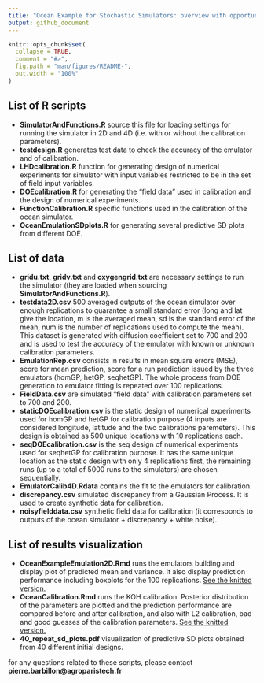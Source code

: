 ```yaml
---
title: "Ocean Example for Stochastic Simulators: overview with opportunities"
output: github_document
---
```


<!-- README.md is generated from README.Rmd. Please edit that file -->

```r
knitr::opts_chunk$set(
  collapse = TRUE,
  comment = "#>",
  fig.path = "man/figures/README-",
  out.width = "100%"
)
```


## List of R scripts

  - **SimulatorAndFunctions.R** source this file for loading settings for running the simulator in 2D and 4D (i.e. with or without the calibration parameters).
  - **testdesign.R** generates test data to check the accuracy of the emulator and of calibration.
  - **LHDcalibration.R** function for generating design of numerical experiments for simulator with input variables restricted to be in the set of field input variables.
  - **DOEcalibration.R** for generating the "field data" used in calibration and the design of numerical experiments.
  - **FunctionCalibration.R** specific functions used in the calibration of the ocean simulator.
  - **OceanEmulationSDplots.R** for generating several predictive SD plots from different DOE. 
  
  
## List of data

  - **gridu.txt**, **gridv.txt** and **oxygengrid.txt** are necessary settings to run the simulator (they are loaded when sourcing **SimulatorAndFunctions.R**). 
  - **testdata2D.csv** 500 averaged outputs of the ocean simulator over enough replications to guarantee a small standard error (long and lat give the location, m is the averaged mean, sd is the standard error of the mean, num is the number of replications used to compute the mean). This dataset is generated with diffusion coefficient set to 700 and 200 and is used to test the accuracy of the emulator with known or unknown calibration parameters.
  - **EmulationRep.csv** consists in results in mean square errors (MSE), score for mean prediction, score for a run prediction issued by the three emulators (homGP, hetGP, seqhetGP). The whole process from DOE generation to emulator fitting is repeated over 100 replications.
  - **FieldData.csv** are simulated "field data" with calibration parameters set to 700 and 200.
  - **staticDOEcalibration.csv** is the static design of numerical experiments used for homGP and hetGP for calibration purpose (4 inputs are considered longitude, latitude and the two calibrations paremeters). This design is obtained as 500 unique locations with 10 replications each.
  - **seqDOEcalibration.csv** is the seq design of numerical experiments used for seqhetGP for calibration purpose. It has the same unique location as the static design with only 4 replications first, the remaining runs (up to a total of 5000 runs to the simulators) are chosen sequentially.
  - **EmulatorCalib4D.Rdata**  contains the fit fo the emulators for calibration.
  - **discrepancy.csv** simulated discrepancy from a Gaussian Process. It is used to create synthetic data for calibration.
  - **noisyfielddata.csv** synthetic field data for calibration (it corresponds to outputs of the ocean simulator + discrepancy + white noise).
  
  
  
  
  
## List of results visualization


  - **OceanExampleEmulation2D.Rmd** runs the emulators building and display plot of predicted mean and variance. It also display prediction performance including boxplots for the 100 replications. [See the knitted version.](https://github.com/Demiperimetre/Ocean/blob/master/OceanExampleEmulation2D.md)
  - **OceanCalibration.Rmd** runs the KOH calibration. Posterior distribution of the parameters are plotted and the prediction performance are compared before and after calibration, and also with L2 calibration, bad and good guesses of the calibration parameters. [See the knitted version.](https://github.com/Demiperimetre/Ocean/blob/master/OceanCalibration.md)
  - **40_repeat_sd_plots.pdf** visualization of predictive SD plots obtained from 40 different initial designs. 





for any questions related to these scripts, please contact **pierre.barbillon@agroparistech.fr**